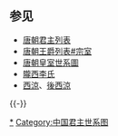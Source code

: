{{CJK-New-Char|2567F|ver=B}}
{{chart/start}}
{{chart| | | | | | | | | | | | |Xzu||||Xzu=[[李熙_(北朝)|唐獻祖]]<br>李熙}}
{{chart| | | | | | | | | | | | | |!||||}}
{{chart| | | | | | | | | | | | |Yzu||ZYZ|Yzu=[[李天錫|唐懿祖]]<br>李天锡<br>|ZYZ=[[武克己|周严祖]]<br>武克己}}
{{chart| | | | | | | | | | | | | |!||||!}}
{{chart| | | | | | | | | | | | |Tzu||ZSZ|Tzu=[[李虎|唐太祖]]<br>李虎<br>？-551|ZSZ=[[武居常|周肃祖]]<br>武居常}}
{{chart| | | | | | | | | | | | | |!||||!}}
{{chart| | | | | | | | | | | | |SHzu||ZLZ|SHzu=[[李昞_(北周)|唐世祖]]<br>李昞<br>？-572|ZLZ=[[武儉|周烈祖]]<br>武俭}}
{{chart| | | | | | | | | | | | | |!||||!}}
{{chart| | | | | | | | | | | | |Gzu||ZXZ|Gzu=<sup>(1)</sup>'''[[李渊|唐高祖]]'''<br>李渊<br>566-'''618-626'''-635|ZXZ=[[武華|周显祖]]<br>武华}}	
{{chart| | | | | | | | | | | | | |!||||!}}	
{{chart| | | | | | | | | | | | | Tzg ||ZTZ|Tzg=<sup>(2)</sup>'''[[唐太宗|唐太宗]]'''<br>李世民<br>598-'''626-649'''|ZTZ=[[武士彠|周太祖]]<br>武士彟<br>559-635}}	
{{chart| | | | | | | | | | | | | |!||||!}}
{{chart| | | | | | | | | | | | | Gzg |v| WZT | |Gzg=<sup>(3)</sup>'''[[唐高宗|唐高宗]]'''<br>李治<br>628-'''649-683'''|WZT=<sup>(6)</sup>'''[[武则天|则天皇后]]'''<br>武曌<br>624-'''690-705'''}}
{{chart| |,|-|-|-|v|-|-|-|v|-|-|-|-|-|^|-|.| }}
{{chart| Ho | | Xi | | Zzg | | | | | | Rzg | |Ho=唐義宗<br>[[李弘_(唐朝)|李弘]]<br>652-675|Xi=章怀太子<br>[[李賢_(唐朝)|李贤]]<br>654-684|Zzg=<sup>(4) (7)</sup>'''[[唐中宗|唐中宗]]'''<br>李显<br>656-'''684'''-'''705-710'''|Rzg=<sup>(5) (9)</sup>'''[[唐睿宗|唐睿宗]]'''<br>李旦<br>662-'''684-690'''-'''710-712'''-716}}
{{chart| | | | | |!| | | |!| | | |,|-|-|-|(| | | | |}}
{{chart| | | | | Sl | | Cm | | Cq | | Xu |Sl=邠王<br>[[李守禮|李守禮]]<br>672-741|Cm=<sup>(8)</sup>'''[[唐殇帝|唐殇帝]]'''<br>李重茂<br>695-'''710'''-714|Cq=让帝<br>[[李憲_(寧王)|李宪]]<br>679-742|Xu=<sup>(10)</sup>'''[[唐玄宗|唐玄宗]]'''<br>李隆基<br>685-'''712-756'''-762}} 
{{chart| | | | | |!| | | | | | | |,|-|-|-|(| | }}
{{chart| | | | | Gw | | | | | | Con | | Suz |Gw=广武王<br>[[李承宏|李承宏]]<br>?-'''763'''-?|Con=奉天帝<br>[[李琮_(庆王)|李琮]]<br>?-752|Suz=<sup>(11)</sup>'''[[唐肅宗|唐肅宗]]'''<br>李亨<br>711-'''756-762'''}}
{{chart| | | | | | | | | | | | | |,|-|-|-|+|-|-|-|.| |}}
{{chart| | | | | | | | | | | | | Dai | | Tan | | Xi | Dai=<sup>(12)</sup>'''[[唐代宗|唐代宗]]'''<br>李豫<br>726-'''762-779'''|Tan=承天帝<br>[[李倓_(唐朝)|李倓]]<br>?-757|Xi=襄王<br>[[李僙|李僙]]<br>?-791}}
{{chart| | | | | | | | | | | | | |!| | | | | | | |!| |}}
{{chart| | | | | | | | | | | | | Dez | | | | | | Yw |Dez=<sup>(13)</sup>'''[[唐德宗|唐德宗]]'''<br>李适<br>742-'''779-805'''|Yw=伊吾王<br>[[李宣|李宣]]}}
{{chart| | | | | | | | | | | | | |!| | | | | | | |!| |}}
{{chart| | | | | | | | | | | | | Shz | | | | | | Mo |Shz=<sup>(14)</sup>'''[[唐顺宗|唐顺宗]]'''<br>李诵<br>761-'''805'''-806|Mo=□}}
{{chart| | | | | | | | | | | | | |!| | | | | | | |!| |}}
{{chart| | | | | | | | | | | | | Xnz | | | | | | Xi | Xnz=<sup>(15)</sup>'''[[唐宪宗|唐宪宗]]'''<br>李纯<br>778-'''805-820'''|Xi=襄王<br>[[李熅|李熅]]<br>?-'''886'''}}
{{chart| | | | | | | | | |,|-|-|-|+|-|-|-|.|}}
{{chart| | | | | | | | | Mzg | | Wu | | Xuz |Mzg=<sup>(16)</sup>'''[[唐穆宗|唐穆宗]]'''<br>李恒<br>795-'''820-824'''|Xuz=<sup>(20)</sup>'''[[唐宣宗|唐宣宗]]'''<br>李忱<br>810-'''846-859'''|Wu=绛王<br>[[李悟_(绛王)|李悟]]<br>?-'''826'''}}
{{chart| | | | | |,|-|-|-|+|-|-|-|.| | | |!| | |}}
{{chart| | | | | Jgz | | Wnz | | Wuz | | Yzg |Jgz=<sup>(17)</sup>'''[[唐敬宗|唐敬宗]]'''<br>李湛<br>809-'''824-826'''|Wnz=<sup>(18)</sup>'''[[唐文宗|唐文宗]]'''<br>李昂<br>809-'''826-840'''|Wuz=<sup>(19)</sup>'''[[唐武宗|唐武宗]]'''<br>李炎<br>814-'''840-846'''|Yzg=<sup>(21)</sup>'''[[唐懿宗|唐懿宗]]'''<br>李漼<br>833-'''859-873'''}}
{{chart| | | | | | | | | | | | | |,|-|-|-|(|}}
{{chart| | | | | | | | | | | | | Xiz | | Zzg | Xiz=<sup>(22)</sup>'''[[唐僖宗|唐僖宗]]'''<br>李儇<br>862-'''873-888'''|Zzg=<sup>(23)</sup>'''[[唐昭宗|唐昭宗]]'''<br>李晔<br>867-'''888-904'''}}
{{chart| | | | | | | | | | | | | |,|-|-|-|(| |}}
{{chart| | | | | | | | | | | | | De | | Adi | Adi=<sup>(24)</sup>'''[[唐哀帝|唐哀帝]]'''<br>李柷<br>892-'''904-907'''-908|De=德王<br>[[李𥙿|李𥙿]]<br>?-'''900-901'''-905}}
{{chart/end}}

<noinclude>

== 参见 ==
* [[唐朝君主列表|唐朝君主列表]]
*[[唐朝王爵列表#宗室|唐朝王爵列表#宗室]]
*[[唐朝皇室世系圖|唐朝皇室世系圖]]
* [[隴西李氏|隴西李氏]]
* [[西涼|西涼]]、[[李宝_(敦煌公)|後西涼]]

{{-}}
{{唐朝皇帝}} 
{{中国君主世系图}} 

[[Category:唐朝皇帝|*]]
[[Category:中国君主世系图|Category:中国君主世系图]]
</noinclude>